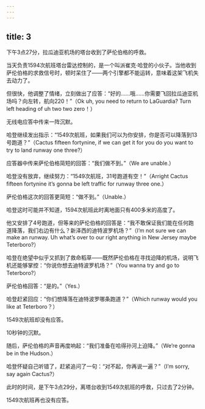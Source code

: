 ```yaml
---
---
---
```

title: 3
---



下午3点27分，拉瓜迪亚机场的塔台收到了萨伦伯格的呼救。

当天负责1594次航班塔台雷达控制的，是一个叫派崔克·哈登的小伙子。当他收到萨伦伯格的求救信号时，顿时呆住了——两个引擎都不能运转，意味着这架飞机失去动力了。

但很快，他调整了情绪，立刻做出了应答：“好的……哦……你需要飞回拉瓜迪亚机场吗？向左转，航向220！”（Ok uh, you need to return to LaGuardia? Turn left heading of uh two two zero！）

无线电应答中传来一阵沉默。

哈登继续发出指示：“1549次航班，如果我们可以为你安排，你是否可以降落到13号跑道？”（Cactus fifteen fortynine, if we can get it for you do you want to try to land runway one three?）

应答器中传来萨伦伯格简短的回答：“我们做不到。”（We are unable.）

哈登没有放弃，继续努力：“1549次航班，31号跑道有空！”（Arright Cactus fifteen fortynine it’s gonna be left traffic for runway three one.）

萨伦伯格这次的回答更简短：“做不到。”（Unable.）

哈登这时可能并不知道，1594次航班此时离地面只有400多米的高度了。

他又安排了4号跑道，但等来的萨伦伯格的回答是：“我不敢保证我们能在任何跑道降落，我们右边有什么？新泽西的迪特波罗机场？”（I’m not sure we can make an runway. Uh what’s over to our right anything in New Jersey maybe Teterboro?）

哈登在绝望中似乎又抓到了救命稻草——既然萨伦伯格在寻找迫降的机场，说明飞机还能够掌控：“你说你想去迪特波罗机场？”（You wanna try and go to Teterboro?）

萨伦伯格回答：“是的。”（Yes.）

哈登赶紧回应：“你们想降落在迪特波罗哪条跑道？”（Which runway would you like at Teterboro？）

1549次航班却没有应答。

10秒钟的沉默。

随后，萨伦伯格的声音再度响起：“我们准备在哈得孙河上迫降。”（We’re gonna be in the Hudson.）

哈登怀疑自己听错了，赶紧追问了一句：“对不起，你再说一遍？”（I’m sorry, say again Cactus?）

此时的时间，是下午3点29分，离塔台收到1549次航班的呼救，只过去了2分钟。

1549次航班再也没有应答。